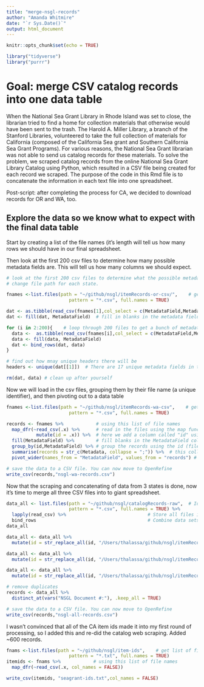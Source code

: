 ```yaml
---
title: "merge-nsgl-records"
author: "Amanda Whitmire"
date: "`r Sys.Date()`"
output: html_document
---
```


```r
knitr::opts_chunk$set(echo = TRUE)

library("tidyverse")
library("purrr")
```

# Goal: merge CSV catalog records into one data table

When the National Sea Grant Library in Rhode Island was set to close, the librarian tried to find a home for collection materials that otherwise would have been sent to the trash. The Harold A. Miller Library, a branch of the Stanford Libraries, volunteered to take the full collection of materials for California (composed of the California Sea grant and Southern California Sea Grant Programs). For various reasons, the National Sea Grant librarian was not able to send us catalog records for these materials. To solve the problem, we scraped catalog records from the online National Sea Grant Library Catalog using Python, which resulted in a CSV file being created for each record we scraped. The purpose of the code in this Rmd file is to concatenate the information in each text file into one spreadsheet. 

Post-script: after completing the process for CA, we decided to download records for OR and WA, too.

## Explore the data so we know what to expect with the final data table

Start by creating a list of the file names (it's length will tell us how many rows we should have in our final spreadsheet. 

Then look at the first 200 csv files to determine how many possible metadata fields are. This will tell us how many columns we should expect.

```r
# look at the first 200 csv files to determine what the possible metadata fields are. 
# change file path for each state.

fnames <-list.files(path = "~/github/nsgl/itemRecords-or-csv/",    # get list of files
                       pattern = "*.csv", full.names = TRUE)

dat <- as.tibble(read_csv(fnames[1],col_select = c(MetadataField,Metadata), show_col_types = FALSE))  # read in CSV data, but only 2 columns of it
dat <- fill(dat, MetadataField)  # fill in blanks in the metadata field column

for (i in 2:200){    # loop through 200 files to get a bunch of metadata field samples
  data <-  as.tibble(read_csv(fnames[i],col_select = c(MetadataField,Metadata), show_col_types = FALSE))
  data <- fill(data, MetadataField)
  dat <- bind_rows(dat, data)
}

# find out how mnay unique headers there will be
headers <- unique(dat[[1]])  # There are 17 unique metadata fields in this dataset

rm(dat, data) # clean up after yourself
```

Now we will load in the csv files, grouping them by their file name (a unique identifier), and then pivoting out to a data table

```r
fnames <-list.files(path = "~/github/nsgl/itemRecords-wa-csv",    # get list of files
                       pattern = "*.csv", full.names = TRUE)

records <- fnames %>%            # using this list of file names
  map_dfr(~read_csv(.x) %>%      # read in the files using the map function in purrr "_df" returns a data frame.
           mutate(id = .x)) %>%  # here we add a column called "id" using "fnames" as the text to add in each row
  fill(MetadataField) %>%        # fill blanks in the MetadataField column
  group_by(id,MetadataField) %>% # group the records using the id (file name)
  summarise(records = str_c(Metadata, collapse = ";")) %>%  # this collapses duplicate metadata entries, e.g. when there are multiple authors
  pivot_wider(names_from = "MetadataField", values_from = "records") # this converts our long column arrays into a proper data table, using MetadataField as column headers

# save the data to a CSV file. You can now move to OpenRefine
write_csv(records,"nsgl-wa-records.csv")

```

Now that the scraping and concatenating of data from 3 states is done, now it's time to merge all three CSV files into to giant spreadsheet.

```r
data_all <- list.files(path = "~/github/nsgl/catalogRecords-raw",  # Identify all CSV files
                       pattern = "*.csv", full.names = TRUE) %>% 
  lapply(read_csv) %>%                              # Store all files in list
  bind_rows                                         # Combine data sets into one data set 
data_all

data_all <- data_all %>% 
  mutate(id = str_replace_all(id, "/Users/thalassa/github/nsgl/itemRecords-csv/",""))

data_all <- data_all %>% 
  mutate(id = str_replace_all(id, "/Users/thalassa/github/nsgl/itemRecords-or-csv/",""))

data_all <- data_all %>% 
  mutate(id = str_replace_all(id, "/Users/thalassa/github/nsgl/itemRecords-wa-csv/",""))

# remove duplicates
records <- data_all %>%
  distinct_at(vars("NSGL Document #:"), .keep_all = TRUE)

# save the data to a CSV file. You can now move to OpenRefine
write_csv(records,"nsgl-all-records.csv")
```



I wasn't convinced that all of the CA item ids made it into my first round of processing, so I added this and re-did the catalog web scraping. Added ~600 records. 

```r
fnams <-list.files(path = "~/github/nsgl/item-ids",    # get list of files
                       pattern = "*.txt", full.names = TRUE)
itemids <- fnams %>%            # using this list of file names
  map_dfr(~read_csv(.x, col_names = FALSE))

write_csv(itemids, "seagrant-ids.txt",col_names = FALSE)
```

